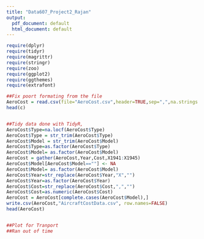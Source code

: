 ---
title: "Data607_Project2_Rajan"
output:
  pdf_document: default
  html_document: default
---

```{r}
require(dplyr)
require(tidyr)
require(magrittr)
require(stringr)
require(zoo)
require(ggplot2)
require(ggthemes)
require(extrafont)

##Fix poort formating from the file
AeroCost = read.csv(file="AeroCost.csv",header=TRUE,sep=",",na.strings = c("","NA"))
head(c)


##Tidy data done with TidyR,
AeroCost$Type=na.locf(AeroCost$Type)
AeroCost$Type = str_trim(AeroCost$Type)
AeroCost$Model = str_trim(AeroCost$Model)
AeroCost$Type=as.factor(AeroCost$Type)
AeroCost$Model= as.factor(AeroCost$Model)
AeroCost = gather(AeroCost,Year,Cost,X1941:X1945)
AeroCost$Model[AeroCost$Model==""] <- NA
AeroCost$Model= as.factor(AeroCost$Model)
AeroCost$Year=str_replace(AeroCost$Year,"X","")
AeroCost$Year=as.factor(AeroCost$Year)
AeroCost$Cost=str_replace(AeroCost$Cost,",","")
AeroCost$Cost=as.numeric(AeroCost$Cost)
AeroCost = AeroCost[complete.cases(AeroCost$Model),]
write.csv(AeroCost,"AircraftCostData.csv", row.names=FALSE)
head(AeroCost)


##Plot for Tranport
##Ran out of time

```

